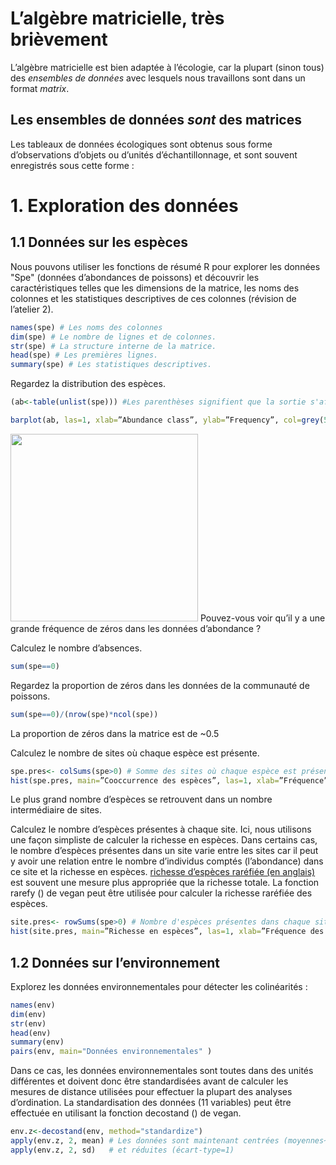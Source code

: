 # L'algèbre matricielle, très brièvement

L'algèbre matricielle est bien adaptée à l'écologie, car la plupart (sinon tous) des _ensembles de données_ avec lesquels nous travaillons sont dans un format _matrix_.

## Les ensembles de données _sont_ des matrices

Les tableaux de données écologiques sont obtenus sous forme d'observations d'objets ou d'unités d'échantillonnage, et sont souvent enregistrés sous cette forme : 
















# 1. Exploration des données

## 1.1 Données sur les espèces

Nous pouvons utiliser les fonctions de résumé R pour explorer les
données \"Spe\" (données d'abondances de poissons) et découvrir les
caractéristiques telles que les dimensions de la matrice, les noms des
colonnes et les statistiques descriptives de ces colonnes (révision de
l'atelier 2).

```r
names(spe) # Les noms des colonnes 
dim(spe) # Le nombre de lignes et de colonnes. 
str(spe) # La structure interne de la matrice. 
head(spe) # Les premières lignes. 
summary(spe) # Les statistiques descriptives. 
```

Regardez la distribution des espèces.

```r
(ab<-table(unlist(spe))) #Les parenthèses signifient que la sortie s'affiche immédiatement

barplot(ab, las=1, xlab=”Abundance class”, ylab=”Frequency”, col=grey(5:0/5))
```

![](images//spe_barplot.png){width="300"} Pouvez-vous voir qu'il y a une
grande fréquence de zéros dans les données d'abondance ?

Calculez le nombre d'absences.

```r
sum(spe==0) 
```

Regardez la proportion de zéros dans les données de la communauté de
poissons.

```r
sum(spe==0)/(nrow(spe)*ncol(spe))
```

La proportion de zéros dans la matrice est de \~0.5

Calculez le nombre de sites où chaque espèce est présente.

```r
spe.pres<- colSums(spe>0) # Somme des sites où chaque espèce est présente. 
hist(spe.pres, main=”Cooccurrence des espèces”, las=1, xlab=”Fréquence”, breaks=seq(0,30, by=5), col=”grey”)
```

Le plus grand nombre d'espèces se retrouvent dans un nombre
intermédiaire de sites.

Calculez le nombre d'espèces présentes à chaque site. Ici, nous
utilisons une façon simpliste de calculer la richesse en espèces. Dans
certains cas, le nombre d'espèces présentes dans un site varie entre
les sites car il peut y avoir une relation entre le nombre d'individus
comptés (l'abondance) dans ce site et la richesse en espèces. [richesse
d'espèces raréfiée (en
anglais)](http://cc.oulu.fi/~jarioksa/softhelp/vegan/html/diversity.html)
est souvent une mesure plus appropriée que la richesse totale. La
fonction rarefy () de vegan peut être utilisée pour calculer la richesse
raréfiée des espèces.

```r
site.pres<- rowSums(spe>0) # Nombre d'espèces présentes dans chaque site
hist(site.pres, main=”Richesse en espèces”, las=1, xlab=”Fréquence des sites”, ylab=”Nombre d'espèces”, breaks=seq(0,30, by=5), col=”grey”) 
```

## 1.2 Données sur l'environnement

Explorez les données environnementales pour détecter les colinéarités :

```r
names(env)
dim(env)
str(env)
head(env)
summary(env)
pairs(env, main="Données environnementales" ) 
```

Dans ce cas, les données environnementales sont toutes dans des unités
différentes et doivent donc être standardisées avant de calculer les
mesures de distance utilisées pour effectuer la plupart des analyses
d'ordination. La standardisation des données (11 variables) peut être
effectuée en utilisant la fonction decostand () de vegan.

```r
env.z<-decostand(env, method="standardize")
apply(env.z, 2, mean) # Les données sont maintenant centrées (moyennes~0)...
apply(env.z, 2, sd)   # et réduites (écart-type=1)
```
